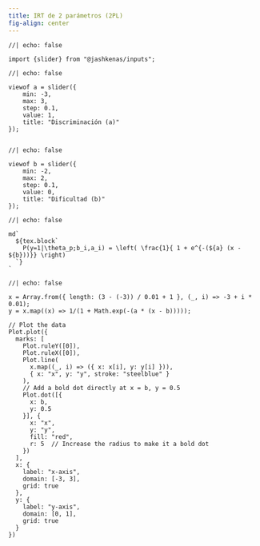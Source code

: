 ---
title: IRT de 2 parámetros (2PL)
fig-align: center
---
```{ojs}
//| echo: false

import {slider} from "@jashkenas/inputs";
```


:::: {layout="[ 50, 50 ]"}

::: {#first-column}
```{ojs}
//| echo: false

viewof a = slider({
    min: -3,
    max: 3,
    step: 0.1,
    value: 1,
    title: "Discriminación (a)"
});


```
:::

::: {#second-column}
```{ojs}
//| echo: false

viewof b = slider({
    min: -2,
    max: 2,
    step: 0.1,
    value: 0,
    title: "Dificultad (b)"
});
```
:::

::::
```{ojs}
//| echo: false

md`
  ${tex.block`
    P(y=1|\theta_p;b_i,a_i) = \left( \frac{1}{ 1 + e^{-(${a} (x - ${b}))}} \right)
  `}
`
```



```{ojs}
//| echo: false

x = Array.from({ length: (3 - (-3)) / 0.01 + 1 }, (_, i) => -3 + i * 0.01);
y = x.map((x) => 1/(1 + Math.exp(-(a * (x - b)))));

// Plot the data
Plot.plot({
  marks: [
    Plot.ruleY([0]),
    Plot.ruleX([0]),
    Plot.line(
      x.map((_, i) => ({ x: x[i], y: y[i] })),
      { x: "x", y: "y", stroke: "steelblue" }
    ),
    // Add a bold dot directly at x = b, y = 0.5
    Plot.dot([{ 
      x: b, 
      y: 0.5 
    }], {
      x: "x", 
      y: "y", 
      fill: "red", 
      r: 5  // Increase the radius to make it a bold dot
    })
  ],
  x: {
    label: "x-axis",
    domain: [-3, 3],
    grid: true
  },
  y: {
    label: "y-axis",
    domain: [0, 1],
    grid: true
  }
})
```